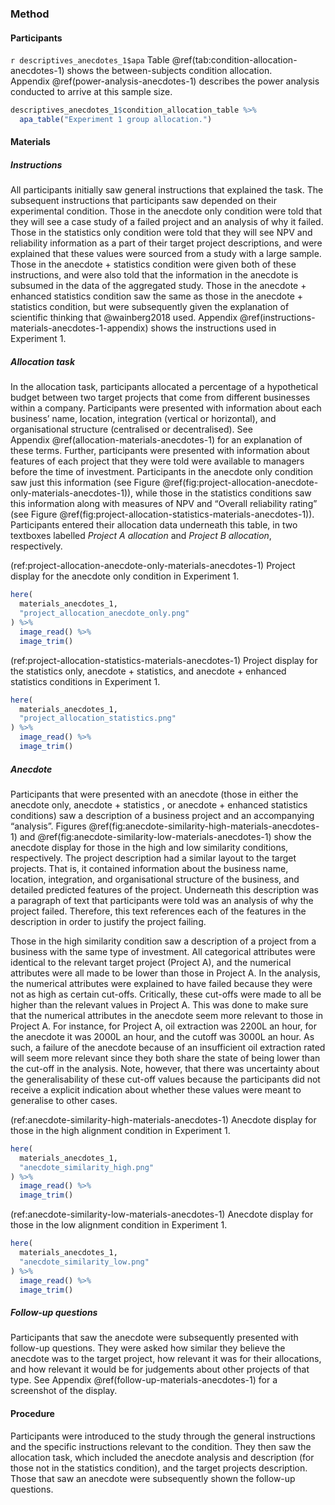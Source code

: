 ### Method {#method-anecdotes-1}

#### Participants

`r descriptives_anecdotes_1$apa` Table \@ref(tab:condition-allocation-anecdotes-1)
shows the between-subjects condition allocation.
Appendix \@ref(power-analysis-anecdotes-1) describes the power analysis
conducted to arrive at this sample size.

```r
descriptives_anecdotes_1$condition_allocation_table %>%
  apa_table("Experiment 1 group allocation.")
```

#### Materials {#materials-anecdotes-1}

##### Instructions

All participants initially saw general instructions that explained the task. The
subsequent instructions that participants saw depended on their experimental
condition. Those in the anecdote only condition were told that they will see a
case study of a failed project and an analysis of why it failed. Those in the
statistics only condition were told that they will see NPV and reliability
information as a part of their target project descriptions, and were explained
that these values were sourced from a study with a large sample. Those in the
anecdote + statistics condition were given both of these instructions, and were
also told that the information in the anecdote is subsumed in the data of the
aggregated study. Those in the anecdote + enhanced statistics condition saw the
same as those in the anecdote + statistics condition, but were subsequently
given the explanation of scientific thinking that @wainberg2018 used.
Appendix \@ref(instructions-materials-anecdotes-1-appendix) shows the
instructions used in Experiment 1.

##### Allocation task

In the allocation task, participants allocated a percentage of a hypothetical
budget between two target projects that come from different businesses within a
company. Participants were presented with information about each business' name,
location, integration (vertical or horizontal), and organisational structure
(centralised or decentralised). See
Appendix \@ref(allocation-materials-anecdotes-1) for an explanation of these
terms. Further, participants were presented with information about features of
each project that they were told were available to managers before the time of
investment. Participants in the anecdote only condition saw just this
information (see
Figure \@ref(fig:project-allocation-anecdote-only-materials-anecdotes-1)), while
those in the statistics conditions saw this information along with measures of
NPV and "Overall reliability rating" (see
Figure \@ref(fig:project-allocation-statistics-materials-anecdotes-1)).
Participants entered their allocation data underneath this table, in two
textboxes labelled *Project A allocation* and *Project B allocation*,
respectively.

(ref:project-allocation-anecdote-only-materials-anecdotes-1) Project display for the anecdote only condition in Experiment 1.

```r
here(
  materials_anecdotes_1,
  "project_allocation_anecdote_only.png"
) %>%
  image_read() %>%
  image_trim()
```

(ref:project-allocation-statistics-materials-anecdotes-1) Project display for the statistics only, anecdote + statistics, and anecdote + enhanced statistics conditions in Experiment 1.

```r
here(
  materials_anecdotes_1,
  "project_allocation_statistics.png"
) %>%
  image_read() %>%
  image_trim()
```

##### Anecdote

Participants that were presented with an anecdote (those in either the anecdote
only, anecdote + statistics , or anecdote + enhanced statistics conditions) saw
a description of a business project and an accompanying "analysis".
Figures \@ref(fig:anecdote-similarity-high-materials-anecdotes-1)
and \@ref(fig:anecdote-similarity-low-materials-anecdotes-1) show the anecdote
display for those in the high and low similarity conditions, respectively. The
project description had a similar layout to the target projects. That is, it
contained information about the business name, location, integration, and
organisational structure of the business, and detailed predicted features of the
project. Underneath this description was a paragraph of text that participants
were told was an analysis of why the project failed. Therefore, this text
references each of the features in the description in order to justify the
project failing.

Those in the high similarity condition saw a description of a project from a
business with the same type of investment. All categorical attributes were
identical to the relevant target project (Project A), and the numerical
attributes were all made to be lower than those in Project A. In the analysis,
the numerical attributes were explained to have failed because they were not as
high as certain cut-offs. Critically, these cut-offs were made to all be higher
than the relevant values in Project A. This was done to make sure that the
numerical attributes in the anecdote seem more relevant to those in Project A.
For instance, for Project A, oil extraction was 2200L an hour, for the anecdote
it was 2000L an hour, and the cutoff was 3000L an hour. As such, a failure of
the anecdote because of an insufficient oil extraction rated will seem more
relevant since they both share the state of being lower than the cut-off in the
analysis. Note, however, that there was uncertainty about the generalisability
of these cut-off values because the participants did not receive a explicit
indication about whether these values were meant to generalise to other cases.

(ref:anecdote-similarity-high-materials-anecdotes-1) Anecdote display for those in the high alignment condition in Experiment 1.

```r
here(
  materials_anecdotes_1,
  "anecdote_similarity_high.png"
) %>%
  image_read() %>%
  image_trim()
```

(ref:anecdote-similarity-low-materials-anecdotes-1) Anecdote display for those in the low alignment condition in Experiment 1.

```r
here(
  materials_anecdotes_1,
  "anecdote_similarity_low.png"
) %>%
  image_read() %>%
  image_trim()
```

##### Follow-up questions

Participants that saw the anecdote were subsequently presented with follow-up
questions. They were asked how similar they believe the anecdote was to the
target project, how relevant it was for their allocations, and how relevant it
would be for judgements about other projects of that type. See
Appendix \@ref(follow-up-materials-anecdotes-1) for a screenshot of the display.

#### Procedure

Participants were introduced to the study through the general instructions and
the specific instructions relevant to the condition. They then saw the
allocation task, which included the anecdote analysis and description (for those
not in the statistics condition), and the target projects description. Those
that saw an anecdote were subsequently shown the follow-up questions.
